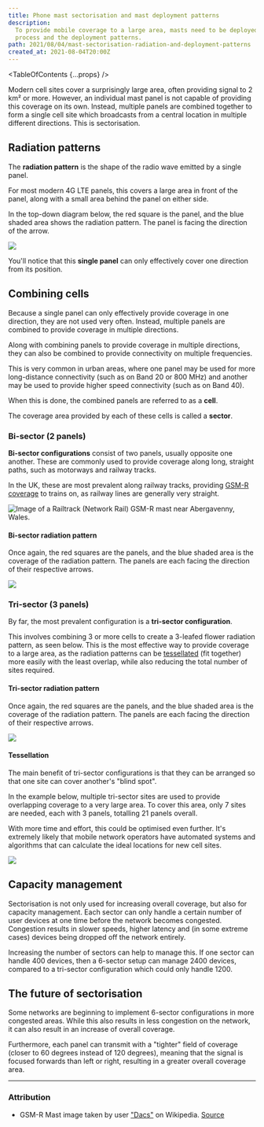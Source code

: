 ```yaml
---
title: Phone mast sectorisation and mast deployment patterns
description:
  To provide mobile coverage to a large area, masts need to be deployed in sectors. This article provides an overview of the sectorisation
  process and the deployment patterns.
path: 2021/08/04/mast-sectorisation-radiation-and-deployment-patterns
created_at: 2021-08-04T20:00Z
---
```



<TableOfContents {...props} />

Modern cell sites cover a surprisingly large area, often providing signal to 2 km² or more. However, an individual mast panel is not capable of
providing this coverage on its own. Instead, multiple panels are combined together to form a single cell site which broadcasts from a central
location in multiple different directions. This is sectorisation.

## Radiation patterns

The **radiation pattern** is the shape of the radio wave emitted by a single panel.

For most modern 4G LTE panels, this covers a large area in front of the panel, along with a small area behind the panel on either side.

In the top-down diagram below, the red square is the panel, and the blue shaded area shows the radiation pattern. The panel is facing the
direction of the arrow.

![](./radiation-pattern-single-panel.svg)

You'll notice that this **single panel** can only effectively cover one direction from its position.

## Combining cells

Because a single panel can only effectively provide coverage in one direction, they are not used very often. Instead, multiple panels are
combined to provide coverage in multiple directions.

<FactBox title="What's a cell?">

Along with combining panels to provide coverage in multiple directions, they can also be combined to provide connectivity on multiple
frequencies.

This is very common in urban areas, where one panel may be used for more long-distance connectivity (such as on Band 20 or 800 MHz) and another
may be used to provide higher speed connectivity (such as on Band 40).

When this is done, the combined panels are referred to as a **cell**.

</FactBox>

The coverage area provided by each of these cells is called a **sector**.

### Bi-sector (2 panels)

**Bi-sector configurations** consist of two panels, usually opposite one another. These are commonly used to provide coverage along long,
straight paths, such as motorways and railway tracks.

In the UK, these are most prevalent along railway tracks, providing [GSM-R coverage](https://en.wikipedia.org/wiki/GSM-R) to trains on, as
railway lines are generally very straight.

![Image of a Railtrack (Network Rail) GSM-R mast near Abergavenny, Wales.](./gsm-r-abergavenny.jpg)

#### Bi-sector radiation pattern

Once again, the red squares are the panels, and the blue shaded area is the coverage of the radiation pattern. The panels are each facing the
direction of their respective arrows.

![](./radiation-pattern-bisector.svg)

### Tri-sector (3 panels)

By far, the most prevalent configuration is a **tri-sector configuration**.

This involves combining 3 or more cells to create a 3-leafed flower radiation pattern, as seen below. This is the most effective way to provide
coverage to a large area, as the radiation patterns can be [tessellated](https://en.wikipedia.org/wiki/Tessellation) (fit together) more easily
with the least overlap, while also reducing the total number of sites required.

#### Tri-sector radiation pattern

Once again, the red squares are the panels, and the blue shaded area is the coverage of the radiation pattern. The panels are each facing the
direction of their respective arrows.

![](./radiation-pattern-trisector.svg)

#### Tessellation

The main benefit of tri-sector configurations is that they can be arranged so that one site can cover another's "blind spot".

In the example below, multiple tri-sector sites are used to provide overlapping coverage to a very large area. To cover this area, only 7 sites
are needed, each with 3 panels, totalling 21 panels overall.

With more time and effort, this could be optimised even further. It's extremely likely that mobile network operators have automated systems and
algorithms that can calculate the ideal locations for new cell sites.

![](./radiation-pattern-trisector-tessellation.svg)

## Capacity management

Sectorisation is not only used for increasing overall coverage, but also for capacity management. Each sector can only handle a certain number of
user devices at one time before the network becomes congested. Congestion results in slower speeds, higher latency and (in some extreme cases)
devices being dropped off the network entirely.

Increasing the number of sectors can help to manage this. If one sector can handle 400 devices, then a 6-sector setup can manage 2400 devices,
compared to a tri-sector configuration which could only handle 1200.

## The future of sectorisation

Some networks are beginning to implement 6-sector configurations in more congested areas. While this also results in less congestion on the
network, it can also result in an increase of overall coverage.

Furthermore, each panel can transmit with a "tighter" field of coverage (closer to 60 degrees instead of 120 degrees), meaning that the signal is
focused forwards than left or right, resulting in a greater overall coverage area.

---

### Attribution

- GSM-R Mast image taken by user ["Dacs"](https://en.wikipedia.org/wiki/User:Dacs) on Wikipedia.
  [Source](https://en.wikipedia.org/wiki/File:GSM-R_Base_Station_Abergavenny.jpg)
